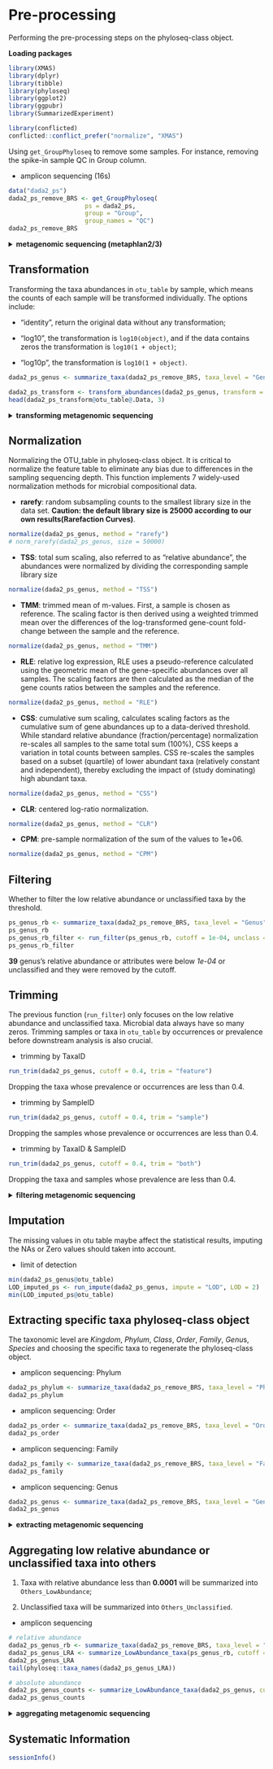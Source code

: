 # Pre-processing 

Performing the pre-processing steps on the phyloseq-class object. 

**Loading packages**

```r
library(XMAS)
library(dplyr)
library(tibble)
library(phyloseq)
library(ggplot2)
library(ggpubr)
library(SummarizedExperiment)

library(conflicted)
conflicted::conflict_prefer("normalize", "XMAS")
```


Using `get_GroupPhyloseq` to remove some samples. For instance, removing the spike-in sample QC in Group column.

* amplicon sequencing (16s)
```r
data("dada2_ps")
dada2_ps_remove_BRS <- get_GroupPhyloseq(
                     ps = dada2_ps,
                     group = "Group",
                     group_names = "QC")
dada2_ps_remove_BRS
```

<details>
<summary>**metagenomic sequencing (metaphlan2/3)**</summary>
```r
data("metaphlan2_ps")
metaphlan2_ps_remove_BRS <- get_GroupPhyloseq(
                     ps = metaphlan2_ps,
                     group = "Group",
                     group_names = "QC")
metaphlan2_ps_remove_BRS
```
</details>


## Transformation

Transforming the taxa abundances in `otu_table` by sample, which means the counts of each sample will be transformed individually. The options include:

* "identity", return the original data without any transformation;

* "log10", the transformation is `log10(object)`, and if the data contains zeros the transformation is `log10(1 + object)`;

* "log10p", the transformation is `log10(1 + object)`.

```r
dada2_ps_genus <- summarize_taxa(dada2_ps_remove_BRS, taxa_level = "Genus")

dada2_ps_transform <- transform_abundances(dada2_ps_genus, transform = "log10")
head(dada2_ps_transform@otu_table@.Data, 3)
```

<details>
<summary>**transforming metagenomic sequencing**</summary>
```r
metaphlan2_ps_species <- summarize_taxa(metaphlan2_ps_remove_BRS, taxa_level = "Species")

metaphlan2_ps_transform_mgs <- transform_abundances(metaphlan2_ps_species, transform = "log10")
head(metaphlan2_ps_transform_mgs@otu_table@.Data, 3)
```
</details>

## Normalization

Normalizing the OTU_table in phyloseq-class object. It is critical to normalize the feature table to eliminate any bias due to differences in the sampling sequencing depth. This function implements 7 widely-used normalization methods for microbial compositional data.

* **rarefy**: random subsampling counts to the smallest library size in the data set. **Caution: the default library size is 25000 according to our own results(Rarefaction Curves)**.
```r
normalize(dada2_ps_genus, method = "rarefy")
# norm_rarefy(dada2_ps_genus, size = 50000)
```


* **TSS**: total sum scaling, also referred to as "relative abundance", the abundances were normalized by dividing the corresponding sample library size
```r
normalize(dada2_ps_genus, method = "TSS")
```


* **TMM**: trimmed mean of m-values. First, a sample is chosen as reference. The scaling factor is then derived using a weighted trimmed mean over the differences of the log-transformed gene-count fold-change between the sample and the reference.
```r
normalize(dada2_ps_genus, method = "TMM")
```


* **RLE**: relative log expression, RLE uses a pseudo-reference calculated using the geometric mean of the gene-specific abundances over all samples. The scaling factors are then calculated as the median of the gene counts ratios between the samples and the reference.
```r
normalize(dada2_ps_genus, method = "RLE")
```


* **CSS**: cumulative sum scaling, calculates scaling factors as the cumulative sum of gene abundances up to a data-derived threshold. While standard relative abundance (fraction/percentage) normalization re-scales all samples to the same total sum (100%), CSS keeps a variation in total counts between samples. CSS re-scales the samples based on a subset (quartile) of lower abundant taxa (relatively constant and independent), thereby excluding the impact of (study dominating) high abundant taxa.
```r
normalize(dada2_ps_genus, method = "CSS")
```

* **CLR**: centered log-ratio normalization.
```r
normalize(dada2_ps_genus, method = "CLR")
```

* **CPM**: pre-sample normalization of the sum of the values to 1e+06.
```r
normalize(dada2_ps_genus, method = "CPM")
```



## Filtering

Whether to filter the low relative abundance or unclassified taxa by the threshold.
```r
ps_genus_rb <- summarize_taxa(dada2_ps_remove_BRS, taxa_level = "Genus", absolute = FALSE)
ps_genus_rb
ps_genus_rb_filter <- run_filter(ps_genus_rb, cutoff = 1e-04, unclass = TRUE)
ps_genus_rb_filter
```

**39** genus's relative abundance or attributes were below *1e-04* or unclassified and they were removed by the cutoff.


## Trimming

The previous function (`run_filter`) only focuses on the low relative abundance and unclassified taxa. Microbial data always have so many zeros. Trimming samples or taxa in `otu_table` by occurrences or prevalence before downstream analysis is also crucial.

* trimming by TaxaID
```r
run_trim(dada2_ps_genus, cutoff = 0.4, trim = "feature")
```

Dropping the taxa whose prevalence or occurrences are less than 0.4. 


* trimming by SampleID
```r
run_trim(dada2_ps_genus, cutoff = 0.4, trim = "sample")
```

Dropping the samples whose prevalence  or occurrences are less than 0.4. 


* trimming by TaxaID & SampleID
```r
run_trim(dada2_ps_genus, cutoff = 0.4, trim = "both")
```

Dropping the taxa and samples whose prevalence are less than 0.4. 

<details>
<summary>**filtering metagenomic sequencing**</summary>
```r
metaphlan2_ps_trim_mgs <- run_trim(metaphlan2_ps_remove_BRS, cutoff = 0.4, trim = "feature")
metaphlan2_ps_trim_mgs
```
</details>


## Imputation

The missing values in otu table maybe affect the statistical results, imputing the NAs or Zero values should taken into account.

* limit of detection
```r
min(dada2_ps_genus@otu_table)
LOD_imputed_ps <- run_impute(dada2_ps_genus, impute = "LOD", LOD = 2)
min(LOD_imputed_ps@otu_table)
```

## Extracting specific taxa phyloseq-class object

The taxonomic level are *Kingdom*, *Phylum*, *Class*, *Order*, *Family*, *Genu*s, *Species* and choosing the specific taxa to regenerate the phyloseq-class object. 

* amplicon sequencing: Phylum
```r
dada2_ps_phylum <- summarize_taxa(dada2_ps_remove_BRS, taxa_level = "Phylum")
dada2_ps_phylum
```

* amplicon sequencing: Order
```r
dada2_ps_order <- summarize_taxa(dada2_ps_remove_BRS, taxa_level = "Order")
dada2_ps_order
```


* amplicon sequencing: Family
```r
dada2_ps_family <- summarize_taxa(dada2_ps_remove_BRS, taxa_level = "Family")
dada2_ps_family
```

* amplicon sequencing: Genus
```r
dada2_ps_genus <- summarize_taxa(dada2_ps_remove_BRS, taxa_level = "Genus")
dada2_ps_genus
```

<details>
<summary>**extracting metagenomic sequencing**</summary>
```r
metaphlan2_ps_genus_mgs <- summarize_taxa(metaphlan2_ps_remove_BRS, taxa_level = "Genus")
metaphlan2_ps_genus_mgs

metaphlan2_ps_species_mgs <- summarize_taxa(metaphlan2_ps_remove_BRS, taxa_level = "Species")
metaphlan2_ps_species_mgs
```
</details>


## Aggregating low relative abundance or unclassified taxa into others

1. Taxa with relative abundance less than **0.0001** will be summarized into `Others_LowAbundance`;

2. Unclassified taxa will be summarized into `Others_Unclassified`.

* amplicon sequencing
```r
# relative abundance
dada2_ps_genus_rb <- summarize_taxa(dada2_ps_remove_BRS, taxa_level = "Genus", absolute = FALSE)
dada2_ps_genus_LRA <- summarize_LowAbundance_taxa(ps_genus_rb, cutoff = 1e-04, unclass = TRUE)
dada2_ps_genus_LRA 
tail(phyloseq::taxa_names(dada2_ps_genus_LRA))

# absolute abundance
dada2_ps_genus_counts <- summarize_LowAbundance_taxa(dada2_ps_genus, cutoff = 10)
dada2_ps_genus_counts
```

<details>
<summary>**aggregating metagenomic sequencing**</summary>
```r
metaphlan2_ps_genus_LRA_mgs <- summarize_LowAbundance_taxa(metaphlan2_ps_genus_mgs, cutoff = 1e-04, unclass = TRUE)
metaphlan2_ps_genus_LRA_mgs
tail(phyloseq::taxa_names(metaphlan2_ps_genus_LRA_mgs))
```
</details>


## Systematic Information
```r
sessionInfo()
```
